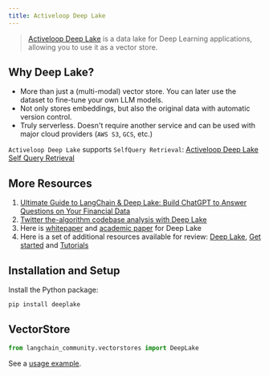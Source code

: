 ```yaml
---
title: Activeloop Deep Lake
---
```


>[Activeloop Deep Lake](https://docs.activeloop.ai/) is a data lake for Deep Learning applications, allowing you to use it
> as a vector store.

## Why Deep Lake?

- More than just a (multi-modal) vector store. You can later use the dataset to fine-tune your own LLM models.
- Not only stores embeddings, but also the original data with automatic version control.
- Truly serverless. Doesn't require another service and can be used with major cloud providers (`AWS S3`, `GCS`, etc.)

`Activeloop Deep Lake` supports `SelfQuery Retrieval`:
[Activeloop Deep Lake Self Query Retrieval](/oss/javascript/integrations/retrievers/self_query/activeloop_deeplake_self_query)


## More Resources

1. [Ultimate Guide to LangChain & Deep Lake: Build ChatGPT to Answer Questions on Your Financial Data](https://www.activeloop.ai/resources/ultimate-guide-to-lang-chain-deep-lake-build-chat-gpt-to-answer-questions-on-your-financial-data/)
2. [Twitter the-algorithm codebase analysis with Deep Lake](https://github.com/langchain-ai/langchain/blob/master/cookbook/twitter-the-algorithm-analysis-deeplake.ipynb)
3. Here is [whitepaper](https://www.deeplake.ai/whitepaper) and [academic paper](https://arxiv.org/pdf/2209.10785.pdf) for Deep Lake
4. Here is a set of additional resources available for review: [Deep Lake](https://github.com/activeloopai/deeplake), [Get started](https://docs.activeloop.ai/getting-started) and [Tutorials](https://docs.activeloop.ai/hub-tutorials)

## Installation and Setup

Install the Python package:

```bash
pip install deeplake
```


## VectorStore

```python
from langchain_community.vectorstores import DeepLake
```

See a [usage example](/oss/javascript/integrations/vectorstores/activeloop_deeplake).
